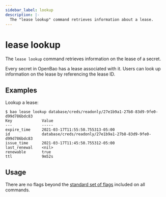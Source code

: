 ```yaml
---
sidebar_label: lookup
description: |-
  The "lease lookup" command retrieves information about a lease.
---
```


# lease lookup

The `lease lookup` command retrieves information on the lease of a secret.

Every secret in OpenBao has a lease associated with it. Users can look up
information on the lease by referencing the lease ID.

## Examples

Lookup a lease:

```shell-session
$ bao lease lookup database/creds/readonly/27e1b9a1-27b8-83d9-9fe0-d99d786bdc83
Key             Value
---             -----
expire_time     2021-03-17T11:55:50.755313-05:00
id              database/creds/readonly/27e1b9a1-27b8-83d9-9fe0-d99d786bdc83
issue_time      2021-03-17T11:45:50.755312-05:00
last_renewal    <nil>
renewable       true
ttl             9m52s
```

## Usage

There are no flags beyond the [standard set of flags](../index.mdx)
included on all commands.

